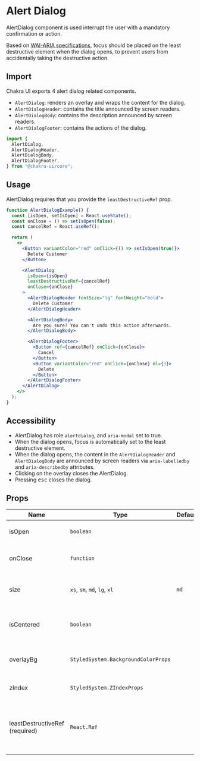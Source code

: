 
<SEO
  title="Alert Dialog"
  description="AlertDialog component is used interrupt the user with a mandatory confirmation
or action."
/>

# Alert Dialog

AlertDialog component is used interrupt the user with a mandatory confirmation
or action.

Based on
[WAI-ARIA specifications](https://www.w3.org/TR/wai-aria-practices/#alertdialog),
focus should be placed on the least destructive element when the dialog opens,
to prevent users from accidentally taking the destructive action.

## Import

Chakra UI exports 4 alert dialog related components.

- `AlertDialog`: renders an overlay and wraps the content for the dialog.
- `AlertDialogHeader`: contains the title announced by screen readers.
- `AlertDialogBody`: contains the description announced by screen readers.
- `AlertDialogFooter`: contains the actions of the dialog.

```js
import {
  AlertDialog,
  AlertDialogHeader,
  AlertDialogBody,
  AlertDialogFooter,
} from "@chakra-ui/core";
```

## Usage

AlertDialog requires that you provide the `leastDestructiveRef` prop.

```jsx
function AlertDialogExample() {
  const [isOpen, setIsOpen] = React.useState();
  const onClose = () => setIsOpen(false);
  const cancelRef = React.useRef();

  return (
    <>
      <Button variantColor="red" onClick={() => setIsOpen(true)}>
        Delete Customer
      </Button>

      <AlertDialog
        isOpen={isOpen}
        leastDestructiveRef={cancelRef}
        onClose={onClose}
      >
        <AlertDialogHeader fontSize="lg" fontWeight="bold">
          Delete Customer
        </AlertDialogHeader>

        <AlertDialogBody>
          Are you sure? You can't undo this action afterwards.
        </AlertDialogBody>

        <AlertDialogFooter>
          <Button ref={cancelRef} onClick={onClose}>
            Cancel
          </Button>
          <Button variantColor="red" onClick={onClose} ml={3}>
            Delete
          </Button>
        </AlertDialogFooter>
      </AlertDialog>
    </>
  );
}
```

## Accessibility

- AlertDialog has role `alertdialog`, and `aria-modal` set to true.
- When the dialog opens, focus is automatically set to the least destructive
  element.
- When the dialog opens, the content in the `AlertDialogHeader` and
  `AlertDialogBody` are announced by screen readers via `aria-labelledby` and
  `aria-describedby` attributes.
- Clicking on the overlay closes the AlertDialog.
- Pressing <kbd>esc</kbd> closes the dialog.

## Props

| Name                           | Type                                | Default | Description                                                   |
| ------------------------------ | ----------------------------------- | ------- | ------------------------------------------------------------- |
| isOpen                         | `boolean`                           |         | If true, the `AlertDialog` will open                          |
| onClose                        | `function`                          |         | The function to close the `AlertDialog`                       |
| size                           | `xs`, `sm`, `md`, `lg`, `xl`        | `md`    | The maximum width of the AlertDialog                          |
| isCentered                     | `boolean`                           |         | If `true`, the `AlertDialog` will be centered on screen       |
| overlayBg                      | `StyledSystem.BackgroundColorProps` |         | The background color of the overlay.                          |
| zIndex                         | `StyledSystem.ZIndexProps`          |         | The zIndex of the AlertDialog.                                |
| leastDestructiveRef (required) | `React.Ref`                         |         | The least destructive action to get focus when dialog is open |
